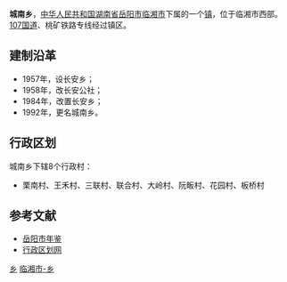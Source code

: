 {{中国乡级行政区<!---乡级行政区专用模板--->
|行政区全称 = 城南乡
|景观照片文件名 = 
|景观照片描述 = 
|位置图文件名 = 
|位置图描述 = 
|汉语拼音 = 
|通用拼音 = 
|上级行政区 = [[湖南省|湖南省]][[岳阳市|岳阳市]][[临湘市|临湘市]]
|行政区类别 = 乡
|行政区划代码 = 430682205
|建置时间 = 1992年
|政府驻地 = 长安南正街
|地理坐标 = 
|毗邻 = 
|行政区划 = 8
|村委会 = 8
|居委会 = 0
|总面积 = 53平方公里
|户籍人口 = 1.3万
|户籍人口年份 = 2009
|常住人口 = 
|常住人口年份 = 
|人口密度 = 
|GDP = 
|GDP年份 = 
|邮政编码 =  
|电话区号 = 
|时区 = UTC+8（[[东八区|东八区]]）
|官方网站 = 
|网站名称 = 
}}
'''城南乡'''，[[中华人民共和国|中华人民共和国]][[湖南省|湖南省]][[岳阳市|岳阳市]][[临湘市|临湘市]]下属的一个[[镇|镇]]，位于临湘市西部。[[107国道|107国道]]、桃矿铁路专线经过镇区。

==建制沿革==
*1957年，设长安乡；
*1958年，改长安公社；
*1984年，改置长安乡；
*1992年，更名城南乡。

==行政区划==
城南乡下辖8个行政村：
*栗南村、王禾村、三联村、联合村、大岭村、阮畈村、花园村、板桥村

==参考文献==
*[http://www.yysqw.gov.cn/Html/10/1/34/5/033780.html 岳阳市年鉴]{{dead link|date=2017年12月 |bot=InternetArchiveBot |fix-attempted=yes }}
*[https://web.archive.org/web/20110921093435/http://www.xzqh.org/html/2011/0510/24654.html 行政区划网]

{{湖南小作品}}
{{临湘市行政区划}}

[[Category:临湘市行政区划|乡]]
[[Category:岳阳乡镇|临湘市-乡]]
